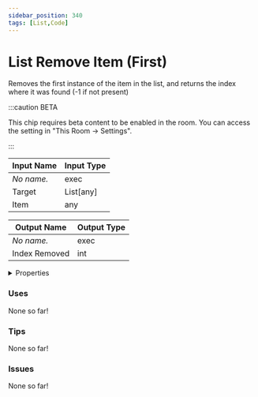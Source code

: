 ```yaml
---
sidebar_position: 340
tags: [List,Code]
---
```


# List Remove Item (First)

Removes the first instance of the item in the list, and returns the index where it was found (-1 if not present)

:::caution BETA

This chip requires beta content to be enabled in the room. You can access the setting in "This Room -> Settings".

:::


<EsbSvg />

| Input Name | Input Type |
|-----------|-----------|
| *No name.* | exec |
| Target | List[any] |
| Item | any |

| Output Name | Output Type |
|-----------|-----------|
| *No name.* | exec |
| Index Removed | int |


<details>
  <summary>Properties</summary>
  <div>
    <div>
    <table>
      <thead>
        <tr>
          <th>Is beta required?</th>
          <th>✅</th>
        </tr>
        <tr>
          <th>Is this chip a trolling risk?</th>
          <th>❌</th>
        </tr>
        <tr>
          <th>Chip UUID</th>
          <th>1657cd3d-6bc5-41d2-b70f-1854f9288ffa</th>
        </tr>
      </thead>
    </table>
    </div>
  </div>
</details>

### Uses

None so far!

### Tips

None so far!

### Issues

None so far!
